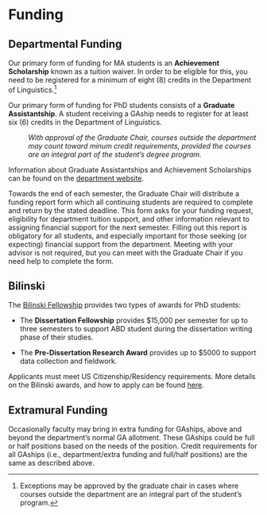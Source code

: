 # Funding {#funding}

## Departmental Funding

Our primary form of funding for MA students is an **Achievement Scholarship** known as a tuition waiver. In order to be eligible for this, you need to be registered for a minimum of eight (8) credits in the Department of Linguistics.^[Exceptions may be approved by the graduate chair in cases where courses outside the department are an integral part of the student’s program.]

Our primary form of funding for PhD students consists of a **Graduate Assistantship**. A student receiving a GAship needs to register for at least six (6) credits in the Department of Linguistics.

: *With approval of the Graduate Chair, courses outside the department may count toward minum credit requirements, provided the courses are an integral part of the student's degree program.* 


Information about Graduate Assistantships and Achievement Scholarships can be found on the [department website](http://ling.hawaii.edu/degree-programs/funding/).



Towards the end of each semester, the Graduate Chair will distribute a funding report form which all continuing students are required to complete and return by the stated deadline. This form asks for your funding request, eligibility for department tuition support, and other information relevant to assigning financial support for the next semester. Filling out this report is obligatory for all students, and especially important for those seeking (or expecting) financial support from the department. Meeting with your advisor is not required, but you can meet with the Graduate Chair if you need help to complete the form.


## Bilinski

The [Bilinski Fellowship](http://ling.hawaii.edu/degree-programs/funding/bilinski/) provides two types of awards for PhD students:

- The __Dissertation Fellowship__ provides $15,000 per semester for up to three semesters to support ABD student during the dissertation writing phase of their studies.

- The __Pre-Dissertation Research Award__ provides up to $5000 to support data collection and fieldwork. 

Applicants must meet US Citizenship/Residency requirements. More details on the Bilinski awards, and how to apply can be found [here](http://ling.hawaii.edu/degree-programs/funding/bilinski/).

## Extramural Funding

Occasionally faculty may bring in extra funding for GAships, above and beyond the department’s normal GA allotment. These GAships could be full or half positions based on the needs of the position. Credit requirements for all GAships (i.e., department/extra funding and full/half positions) are the same as described above.




